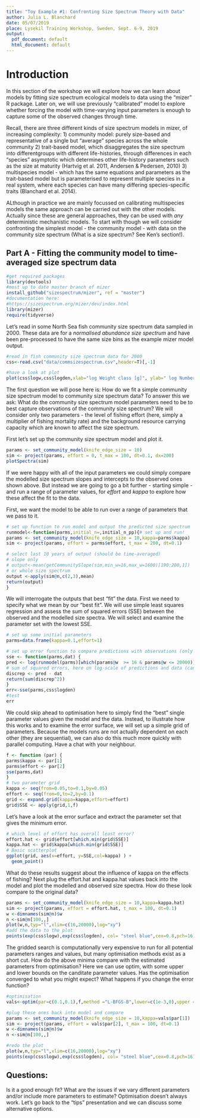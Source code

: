 ```yaml
---
title: "Toy Example #1: Confronting Size Spectrum Theory with Data"
author: Julia L. Blanchard
date: 05/07/2019
place: Lysekil Training Workshop, Sweden, Sept. 6-9, 2019
output:
  pdf_document: default
  html_document: default
---
```



# Introduction

In this section of the workshop we will explore how we can learn about models by fitting size spectrum ecological models to data using the "mizer" R package. Later on, we will use previously "calibrated" model to explore whether forcing the model with time-varying input parameters is enough to capture some of the observed changes through time. 

Recall, there are three different kinds of size spectrum models in mizer, of increasing complexity: 
1) community model: purely size-based and representative of a single but  "average" species across the whole community 
2) trait-based model, which disaggregates the size spectrum into differentgroups with different life-histories, through differences in each "species" asymptotic which determines
other life-history parameters such as the size at maturity (Hartvig et al. 2011, Andersen & Pedersen, 2010)
3) multispecies model - which has the same equations and parameters as the trait-based model but is parameterised to represent multiple species in a real system, where each species can have many differing species-specific traits (Blanchard et al. 2014). 

ALthough in practice we are mainly focussed on calibrating multispecies models the same approach can be carried out with the other models. Actually since these are general approaches, they can be used with *any* deterministic mechanistic models. To start with though we will consider confronting the simplest model - the community model - with data on the community size spectrum (What is a size spectrum? See Ken's section!).

## Part A - Fitting the community model to time-averaged size spectrum data

```r
#get required packages
library(devtools)
#most up to date master branch of mizer
install_github("sizespectrum/mizer", ref = "master")
#documentation here:
#https://sizespectrum.org/mizer/dev/index.html
library(mizer)
require(tidyverse)
```


Let's read in some North Sea fish community size spectrum data sampled in 2000. These data are for a *normalised abundance size spectrum* and have been pre-processed to have the same size bins as the example mizer model output.


```r

#read in fish community size spectrum data for 2000
css<-read.csv("data/commsizespectrum.csv",header=T)[,-1]

#have a look at plot
plot(css$logw,css$logden,xlab="log Weight class [g]", ylab=" log Number density")

```

The first question we will pose here is: How do we fit a simple community size spectrum model to community size spectrum data? To answer this we ask: What do the community size spectrum model parameters need to be to best capture observations of the community size spectrum? We will consider only two parameters - the level of fishing effort (here, simply a multiplier of fishing mortality rate) and the background resource carrying capacity which are known to affect the size spectrum.

First let's set up the community size spectrum model and plot it.

```r
params <- set_community_model(knife_edge_size = 10)
sim <- project(params, effort = 0, t_max = 100, dt=0.1, dx=200)
plotSpectra(sim)
```

If we were happy with all of the input parameters we could simply compare the modelled size spectrum slopes and intercepts to the observed ones shown above. But instead  we are going to go a bit further  -  starting simple -  and run a range of parameter values, for *effort* and *kappa* to explore how these affect the fit to the data. 

First, we want the model to be able to run over a range of parameters that we pass to it. 

```r
# set up function to run model and output the predicted size spectrum
runmodel<-function(parms,initial_n=,initial_n_pp){# set up and run!
params <- set_community_model(knife_edge_size = 10,kappa=parms$kappa)
sim <- project(params, effort = parms$effort, t_max = 200, dt=0.1)

# select last 10 years of output (should be time-averaged)
# slope only
# output<-mean(getCommunitySlope(sim,min_w=16,max_w=1600)[190:200,1])
# or whole size spectrum
output <-apply(sim@n,c(2,3),mean)
return(output)
}
```

We will interrogate the outputs that best "fit" the data. First we need to specify what we mean by our "best fit". We will use simple least squares regression and assess the sum of squared errors (SSE) between the observed and the modelled size spectra. We will select and examine the parameter set with the lowest SSE.

```r
# set up some initial parameters
parms=data.frame(kappa=0.1,effort=1)

# set up error function to compare predictions with observations (only need range of observations)
sse <- function(parms,dat) {
pred <- log(runmodel(parms)[which(params@w  >= 16 & params@w <= 20000)])
# sum of squared errors, here on log-scale of predictions and data (can change this)
discrep <- pred - dat
return(sum(discrep^2))
}
err<-sse(parms,css$logden)
#test
err
```

We could skip ahead to  optimisation here to simply find the "best" single parameter values given the model and the data. Instead, to illustrate how this works and to examine the error surface, we will set up a simple grid of parameters. Because the models runs are not actually dependent on each other (they are sequential), we can also do this much more quickly with parallel computing. Have a chat with your neighbour.

```r
f <- function (par) {
parms$kappa <- par[1]
parms$effort <- par[2]  
sse(parms,dat)
}
# two parameter grid
kappa <- seq(from=0.05,to=0.1,by=0.05)
effort <- seq(from=0,to=2,by=0.1)
grid <- expand.grid(kappa=kappa,effort=effort)
grid$SSE <- apply(grid,1,f)


```

Let's have a look at the error surface and extract the parameter set that gives the minimum error.

```r
# which level of effort has overall least error?
effort.hat <- grid$effort[which.min(grid$SSE)]
kappa.hat <- grid$kappa[which.min(grid$SSE)]
# Basic scatterplot
ggplot(grid, aes(x=effort, y=SSE,col=kappa) ) +
  geom_point() 

```

What do these results suggest about the influence of kappa on the effects of fishing? 
Next plug the effort.hat and kappa.hat values back into the model and plot the modelled and observed size spectra. How do these look compare to the original data?

```r
params <- set_community_model(knife_edge_size = 10,kappa=kappa.hat)
sim <- project(params, effort = effort.hat, t_max = 100, dt=0.1)
w <-dimnames(sim@n)$w
n <-sim@n[100,,]
plot(w,n,typ="l",xlim=c(16,20000),log="xy")
#add the data to the plot
points(exp(css$logw),exp(css$logden), col= "steel blue",cex=0.8,pch=16)

```


The gridded search is computationally very expensive to run for all potential parameters ranges and values, but many optimisation methods exist as a short cut. How do the above minima compare with the estimated parameters from optimisation? Here we can use optim, with some upper and lower bounds on the canditate parameter values. Has the optimisation converged to what you might expect? What happens if you change the error function?

```r
#optimisation
vals<-optim(par=c(0.1,0.1),f,method ="L-BFGS-B",lower=c(1e-3,0),upper =c(1,3))

#plug these ones back into model and compare
params <- set_community_model(knife_edge_size = 10,kappa=vals$par[1])
sim <- project(params, effort = vals$par[2], t_max = 100, dt=0.1)
w <-dimnames(sim@n)$w
n <-sim@n[100,,]

#redo the plot
plot(w,n,typ="l",xlim=c(16,20000),log="xy")
points(exp(css$logw),exp(css$logden), col= "steel blue",cex=0.8,pch=16)


```

## Questions:

Is it a good enough fit?  What are the issues if we vary different parameters and/or include more parameters to estimate? Optimisation doesn't always work. Let's go back to the "tips" presentation and we can discuss some alternative options.
